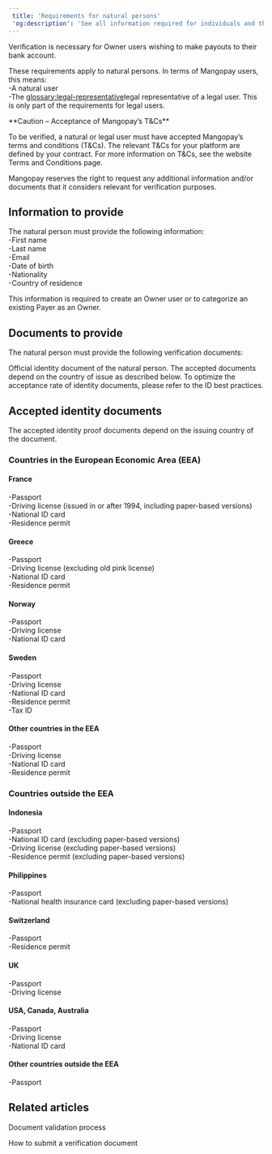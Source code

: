 ```yaml
---  
 title: 'Requirements for natural persons'  
 'og:description': 'See all information required for individuals and the specific ID documents accepted depending on the country of issue.'  
---  
```


Verification is necessary for Owner users wishing to make payouts to their bank account.  

These requirements apply to natural persons. In terms of Mangopay users, this means:   
-A natural user  
-The <glossary:legal-representative>legal representative</glossary> of a legal user. This is only part of the requirements for legal users.  

<Warning>  
**Caution – Acceptance of Mangopay’s T&Cs** 
  
To be verified, a natural or legal user must have accepted Mangopay’s terms and conditions (T&Cs). The relevant T&Cs for your platform are defined by your contract. For more information on T&Cs, see the website Terms and Conditions page.  
</Warning>  

Mangopay reserves the right to request any additional information and/or documents that it considers relevant for verification purposes.  

## Information to provide  

The natural person must provide the following information:  
-First name  
-Last name  
-Email  
-Date of birth  
-Nationality  
-Country of residence  

This information is required to create an Owner user or to categorize an existing Payer as an Owner.  

## Documents to provide  

The natural person must provide the following verification documents: 

<CardGroup cols={2}>  
<Card title="Identity proof">  
 Official identity document of the natural person. The accepted documents depend on the country of issue as described below.  
 To optimize the acceptance rate of identity documents, please refer to the ID best practices.  
</Card>  
</CardGroup>  

## Accepted identity documents  

The accepted identity proof documents depend on the issuing country of the document.  

### Countries in the European Economic Area (EEA)  

#### France  
-Passport  
-Driving license (issued in or after 1994, including paper-based versions)  
-National ID card  
-Residence permit  

#### Greece  
-Passport  
-Driving license (excluding old pink license)  
-National ID card  
-Residence permit  

#### Norway  
-Passport  
-Driving license  
-National ID card  

#### Sweden  
-Passport  
-Driving license  
-National ID card  
-Residence permit  
-Tax ID  

#### Other countries in the EEA  
-Passport  
-Driving license  
-National ID card  
-Residence permit  

### Countries outside the EEA  

#### Indonesia  
-Passport  
-National ID card (excluding paper-based versions)  
-Driving license (excluding paper-based versions)  
-Residence permit (excluding paper-based versions)  

#### Philippines  
-Passport  
-National health insurance card (excluding paper-based versions)  

#### Switzerland  
-Passport  
-Residence permit  

#### UK  
-Passport  
-Driving license  

#### USA, Canada, Australia  
-Passport  
-Driving license  
-National ID card  

#### Other countries outside the EEA  
-Passport  

## Related articles  

<Card title="Article">Document validation process</Card>  

<Card title="Tutorial">How to submit a verification document</Card>